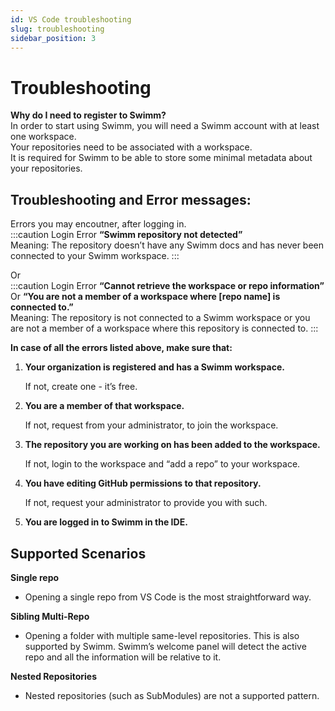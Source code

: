 ```yaml
---
id: VS Code troubleshooting
slug: troubleshooting
sidebar_position: 3
---
```


# Troubleshooting 

**Why do I need to register to Swimm?**<br/>
In order to start using Swimm, you will need a Swimm account with at least one workspace. <br/>
Your repositories need to be associated with a workspace. <br/>
It is required for Swimm to be able to store some minimal metadata about your repositories. 

## Troubleshooting and Error messages:
Errors you may encoutner, after logging in.<br/>
:::caution Login Error
**“Swimm repository not detected”**<br/>
Meaning: The repository doesn’t have any Swimm docs and has never been connected to your Swimm workspace.
:::

Or <br/>
:::caution Login Error
**“Cannot retrieve the workspace or repo information”**<br/>
Or **“You are not a member of a workspace where [repo name] is connected to.”**<br/>
Meaning: The repository is not connected to a Swimm workspace or you are not a member of a workspace where this repository is connected to.
:::

**In case of all the errors listed above, make sure that:**
1. **Your organization is registered and has a Swimm workspace.**

    If not, create one - it’s free.
2. **You are a member of that workspace.**

    If not, request from your administrator, to join the workspace.
3. **The repository you are working on has been added to the workspace.**

    If not, login to the workspace and “add a repo” to your workspace.
4. **You have editing GitHub permissions to that repository.**

    If not, request your administrator to provide you with such.
5. **You are logged in to Swimm in the IDE.**


## Supported Scenarios
**Single repo**

- Opening a single repo from VS Code is the most straightforward way.

**Sibling Multi-Repo**

- Opening a folder with multiple same-level repositories. This is also supported by Swimm. Swimm’s welcome panel will detect the active repo and all the information will be relative to it.

**Nested Repositories**

- Nested repositories (such as SubModules) are not a supported pattern. 

